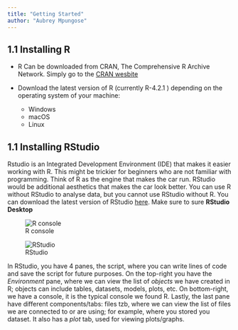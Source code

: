 ```yaml
---
title: "Getting Started"
author: "Aubrey Mpungose"
---
```


## 1.1 Installing R  

- R Can be downloaded from CRAN, The Comprehensive R Archive Network. Simply go to the [CRAN wesbite](https://cloud.r-project.org/) 

- Download the latest version of R (currently R-4.2.1 ) depending on the operating system of your machine:

    - Windows
    - macOS
    - Linux
    
## 1.1 Installing RStudio

Rstudio is an Integrated Development Environment (IDE) that makes it easier working with R. This might be trickier for beginners who are not familiar with programming. Think of R as the engine that makes the car run. RStudio would be additional aesthetics that makes the car look better. You can use R without RStudio to analyse data, but you cannot use RStudio without R. You can download the latest version of RStudio [here](https://www.rstudio.com/products/rstudio/download/). Make sure to sure **RStudio Desktop**

::: {layout-ncol=2}
![R console](images/r_console.PNG)

![RStudio](images/rstudio.PNG)
:::

In RStudio, you have 4 panes, the script, where you can write lines of code and save the script for future purposes. On the top-right you have the _Environment_ pane, where we can view the list of _objects_ we have created in R; objects can include tables, datasets, models, plots, etc. On bottom-right, we have a console, it is the typical console we found R. Lastly, the last pane have different components/tabs: files tzb, where we can view the list of files we are connected to or are using; for example, where you stored you dataset. It also has a _plot_ tab, used for viewing plots/graphs. 
